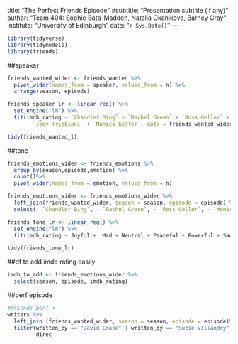 
title: "The Perfect Friends Episode"
#subtitle: "Presentation subtitle (if any)"
author: "Team 404: Sophie Bata-Madden, Natalia Okanikova, Barney Gray"
institute: "University of Edinburgh"
date: "`r Sys.Date()`"
---

```r
library(tidyverse)
library(tidymodels)
library(friends)
```

##speaker

```r
friends_wanted_wider <- friends_wanted %>%
  pivot_wider(names_from = speaker, values_from = n) %>%
  arrange(season, episode)
```

```r

friends_speaker_lr <- linear_reg() %>%
  set_engine("lm") %>%
  fit(imdb_rating ~ `Chandler Bing` + `Rachel Green` + `Ross Geller` + `Phoebe Buffay` + 
        `Joey Tribbiani` + `Monica Geller`, data = friends_wanted_wider)

tidy(friends_wanted_l)

```

##tone

```r
friends_emotions_wider <- friends_emotions %>%
  group_by(season,episode,emotion) %>%
  count()%>%
  pivot_wider(names_from = emotion, values_from = n)
```

```r
friends_emotions_wider <- friends_emotions_wider %>%
  left_join(friends_wanted_wider, season = season, episode = episode) %>%
  select(- `Chandler Bing`, - `Rachel Green`, - `Ross Geller`, - `Monica Geller`, - `Joey Tribbiani`, -`Phoebe Buffay`, -`air_date`, -`us_views_millions`, -`written_by`, -`directed_by` )
```


```r
  
friends_tone_lr <- linear_reg() %>%
  set_engine("lm") %>%
  fit(imdb_rating ~ Joyful +  Mad + Neutral + Peaceful + Powerful + Sad + Scared, data = friends_emotions_wider)

tidy(friends_tone_lr)

```

##df to add imdb rating easily

```r
imdb_to_add <- friends_emotions_wider %>%
  select(season, episode, imdb_rating)
```

##perf episode

```r
#friends_perf <- 
writers %>%
  left_join (friends_wanted_wider, season = season, episode = episode)%>%
  filter(written_by == "David Crane" | written_by == "Suzie Villandry",
         direc

```


